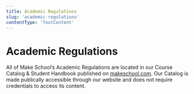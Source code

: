 ```yaml
---
title: Academic Regulations
slug: 'academic-regulations'
contentType: 'TextContent'
---
```


# Academic Regulations

All of Make School’s Academic Regulations are located in our Course Catalog & Student Handbook
published on [makeschool.com](makeschool.com). Our Catalog is made publically accessible through our
website and does not require credentials to access its content.
